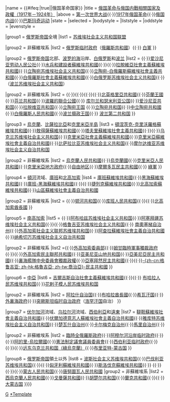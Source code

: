 {{Navbox with collapsible groups
|{{#ifeq:{{{include}}}|true|child|}}
|name = {{#ifeq:{{{include}}}|true||俄国革命国家}}
|title = [[俄国内战中的独立运动|俄国革命与俄国内戰相關国家及政權（1917年－1924年）]]
|above = [[第一次世界大战]]{{·}}[[1917年俄国革命]]{{·}}[[俄国内战]]{{·}}[[巴斯玛奇运动]]
|state = {{{state|collapsed}}}
|selected = {{{1}}}
|bodystyle =
|liststyle =
|oddstyle =
|evenstyle =

|group1 = [[俄罗斯帝国]]全境
|list1 = 
{{Navbox|child
|evenodd = swap
|group1 = 蘇維埃系
|list1 = [[蘇維埃俄國]]（[[俄羅斯蘇維埃聯邦社會主義共和國]]）{{·}}[[苏联|苏维埃社会主义共和国联盟]]

|group2 = 非蘇維埃系
|list2 = [[俄罗斯临时政府]]（[[俄羅斯共和國]]）{{·}} [[俄国白军|白軍]]
}}

|group2 = [[俄罗斯帝国]]北部、[[波罗的海]]沿岸、[[白俄罗斯]]和[[波兰]]
|list2 = 
{{Navbox|child
|evenodd = swap
|group1 = 蘇維埃系
|list1 = [[芬兰社会主义工人共和国]]{{·}}{{link-ru|卡累利阿工人公社|Карельская трудовая коммуна}}{{·}}[[爱沙尼亚劳动人民公社]]{{·}}[[水兵和建設者蘇維埃共和國]]{{·}}{{link-en|伊斯科拉特|Iskolat}}{{·}}[[拉脫維亞社會主義蘇維埃共和國]]{{·}}[[立陶宛蘇維埃社會主義共和國 (1918年-1919年)|立陶宛苏维埃社会主义共和国]]{{·}}[[立陶宛-白俄羅斯蘇維埃社會主義共和國]]{{·}}[[白俄羅斯社會主義蘇維埃共和國]]{{·}}[[白俄罗斯苏维埃社会主义共和国]]{{·}}{{link-en|波兰革命临时委员会|Provisional Polish Revolutionary Committee}}（[[波兰苏维埃社会主义共和国]]）

|group2 = 非蘇維埃系
|list2 = {{link-ru|俄罗斯北方区 (1918年－1920年)|Северная область (1918—1920)|俄罗斯北方区}}{{·}}{{link-ru|奥格涅茨政府|Олонецкое правительство}}{{·}}{{link-ru|西北方政府 (俄罗斯)|Северо-Западное правительство|西北方政府}}{{·}}{{link-en|北卡累利阿国|Republic of Uhtua}}{{·}}[[北英格里亞共和國]]{{·}}[[芬蘭王國]]{{·}}[[芬兰|芬兰共和国]]{{·}}[[波羅的聯合公國]]{{·}} [[库尔兰和瑟米利亚公国 (1918年)|库尔兰和瑟米利亚公国]]{{·}}[[爱沙尼亚|爱沙尼亚共和国]]{{·}}[[拉脫維亞|拉脱维亚共和国]]{{·}}[[立陶宛王國 (1918年)|立陶宛王国]] {{·}}[[立陶宛|立陶宛共和国]]{{·}}[[中立陶宛共和國]]{{·}}[[白俄羅斯人民共和國]]{{·}}[[波兰王国 (1916年－1918年)|波兰摄政王国]]{{·}} [[波兰第二共和国]]
}}

|group3 = [[烏克蘭]]、[[比薩拉比亞]]和[[克里米亞半島]]
|list3 = 
{{Navbox|child
|evenodd = swap
|group1 = 蘇維埃系
|list1 = [[乌克兰苏维埃人民共和国]]{{·}}[[頓涅茨克-克里沃羅格蘇維埃共和國]]{{·}}[[敖得薩蘇維埃共和國]]{{·}}[[塔夫里蘇維埃社會主義共和國]]{{·}}{{link-en|乌克兰苏维埃共和国|Ukrainian Soviet Republic}}{{·}}[[乌克兰苏维埃社会主义共和国]]{{·}}[[克里米亞社會主義蘇維埃共和國]]{{·}}[[克里米亞蘇維埃社會主義自治共和國]]{{·}}[[比萨拉比亚苏维埃社会主义共和国]]{{·}}[[摩尔达维亚苏维埃社会主义自治共和国]]

|group2 = 非蘇維埃系
|list2 = [[烏克蘭人民共和國]]{{·}}[[烏克蘭國]]{{·}}[[克里米亞人民共和國]]{{·}}[[克里米亞地方政府]]{{·}}[[自由地區 (烏克蘭)|自由地区]]{{·}}[[摩爾多瓦民主共和國]]{{·}} [[綠軍]]
}}

|group4 = [[頓河 (俄羅斯)|頓河]]流域、[[庫班州|庫班]]和[[北高加索]]
|list4 = 
{{Navbox|child
|evenodd = swap
|group1 = 蘇維埃系
|list1 = {{link-ru|顿河苏维埃共和国|Донская Советская Республика}}{{·}}[[庫班蘇維埃共和國]]{{·}}[[黑海蘇維埃共和國]]{{·}}[[庫班-黑海蘇維埃共和國]]{{·}}{{link-ru|斯塔夫罗波尔苏维埃共和国|Ставропольская советская республика}}{{·}}[[捷列克蘇維埃共和國]]{{·}}[[北高加索蘇維埃共和國]]{{·}}[[山區蘇維埃社會主義自治共和國]]

|group2 = 非蘇維埃系
|list2 = {{link-en|俄罗斯南方政府|South Russian Government}}{{·}}[[顿河共和国]]{{·}}[[库班人民共和国]]{{·}}{{flag|MRNC}}{{·}}[[北高加索酋長國]]
}}

|group5 = [[南高加索]]
|list5 = 
{{Navbox|child
|evenodd = swap
|group1 = 蘇維埃系
|list1 = [[亚美尼亚苏维埃社会主义共和国]]{{·}}{{link-en|巴庫公社|26 Baku Commissars}}{{·}}[[阿布哈兹苏维埃社会主义共和国]]{{·}}[[阿塞拜疆苏维埃社会主义共和国]]{{·}}{{link-ru|姆甘苏维埃共和国|Муганская Советская Республика}}{{·}}[[格鲁吉亚苏维埃社会主义共和国]]{{·}} [[南奧塞梯自治州]]{{·}}[[外高加索社会主义联邦苏维埃共和国]]{{·}}[[阿查拉蘇維埃社會主義自治共和國]]{{·}}[[纳希切万苏维埃社会主义自治共和国]]

|group2 = 非蘇維埃系
|list2 ={{link-en|外高加索特别委员会|Special Transcaucasian Committee}}{{·}}[[外高加索委員部]]{{·}}[[姆甘臨時軍事獨裁政府]]{{·}}{{link-en|西南高加索临时民族政府|Provisional National Government of the Southwestern Caucasus}}{{·}}[[外高加索民主聯邦共和國]]{{·}}[[亚美尼亚山地共和国]]{{·}}[[亞美尼亞民主共和國]]{{·}}[[裏海艦隊中央委員會獨裁政權]]{{·}}[[亞塞拜然民主共和國]]{{·}}{{link-en|阿拉斯共和国|Republic of Aras}}{{·}}[[喬治亞民主共和國|-{zh-cn:格鲁吉亚; zh-hk:格魯吉亞; zh-tw:喬治亞}-民主共和國]]
}}

|group6 = [[中亞]]
|list6 = 
{{Navbox|child
|evenodd = swap
|group1 = 蘇維埃系
|list1 = [[突厥斯坦蘇維埃社會主義自治共和國]]{{·}}[[吉爾吉斯自治社會主義蘇維埃共和國 (1920年－1925年)|吉爾吉斯自治社會主義蘇維埃共和國]]{{·}}{{link-en|喀拉·吉尔吉斯自治州|Kara-Kirghiz Autonomous Oblast}}{{·}} [[布哈拉人民苏维埃共和国]]{{·}}[[花剌子模人民苏维埃共和国]]

|group2 = 非蘇維埃系
|list2 = [[阿拉什自治国]]{{·}}[[布哈拉酋長國]]{{·}}[[希瓦汗国]]{{·}} [[外里海州苏维埃临时执行委员会|外裏海政府]]{{·}}[[突厥斯坦临时自治政府]]（[[浩罕汗国]]自治）
}}

|group7 = [[伏尔加河]]流域、[[乌拉尔河]]流域、[[西伯利亞]]和[[俄羅斯遠東地區|遠東]]
|list7 = 
{{Navbox|child
|evenodd = swap
|group1 = 蘇維埃系
|list1 = [[巴什基爾蘇維埃社會主義自治共和國]]{{·}}[[韃靼蘇維埃社會主義自治共和國]]{{·}}[[伏爾加德意志人蘇維埃社會主義自治共和國]]{{·}}[[雅库特苏维埃社会主义自治共和国]]{{·}}[[楚瓦什自治州]]{{·}}[[卡尔梅克自治州]]{{·}}[[馬里自治州]]{{·}}{{flag|Far Eastern Republic}}

|group2 = 非蘇維埃系
|list2 = [[臨時全俄羅斯政府]]{{·}}[[阿穆尔河沿岸临时政府]]{{·}}{{link-en|俄罗斯东部边疆区|Russia Eastern Outskirts}}{{·}}[[阿的里-烏拉爾國]]{{·}}[[憲法制定議會議員委員會]]{{·}}[[西伯利亚临时政府 (海参崴)|西伯利亚临时政府]]{{·}}{{flag|Siberia}}{{·}}{{link-en|政治中心 (俄羅斯)|Political Centre (Russia)|政治中心}}{{·}}[[綠烏克蘭|远东乌克兰共和国（綠烏克蘭）]]{{·}}[[布里亚特-蒙古国]]
}}

|group8 = [[俄罗斯帝国]]領土以外
|list8 = 
{{Navbox|child
|evenodd = swap
|group1 = 蘇維埃系
|list1 = [[加利西亚苏维埃社会主义共和国]]{{·}}[[波斯社会主义苏维埃共和国]]{{·}}[[巴伐利亚苏维埃共和国]]{{·}}{{link-en|阿尔萨斯-洛林苏维埃共和国|November 1918 in Alsace-Lorraine}}{{·}}[[匈牙利蘇維埃共和國]]{{·}}[[斯洛伐克蘇維埃共和國]]{{·}} {{link-en|利默里克苏维埃|Limerick Soviet}}{{·}}{{link-en|塔尔诺布热格共和国|Republic of Tarnobrzeg}}{{·}}{{link-en|拉宾共和国|Labin Republic}}{{·}}[[蒙古人民共和国]]{{·}}[[圖瓦人民共和國|唐努圖瓦人民共和國]]
|group2 = 非蘇維埃系
|list2 = [[西烏克蘭人民共和國]]{{·}}[[戈曼薩共和國]]{{·}}[[胡楚尔共和国]]{{·}}[[蘭克共和國]]{{·}}{{link-en|普雷克穆列共和国|Republic of Prekmurje}}{{·}}[[博克多汗国|大蒙古国]]</span>
}}}}<noinclude>{{DEFAULTSORT:Éguó Gémìng Guójiā}}
[[Category:俄罗斯模板|G]]
[[Category:俄国内战|*Template]]
</noinclude>